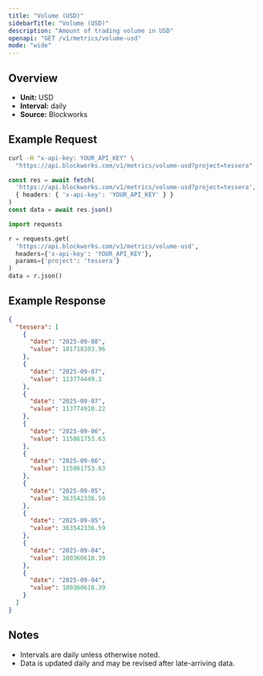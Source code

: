 ```yaml
---
title: "Volume (USD)"
sidebarTitle: "Volume (USD)"
description: "Amount of trading volume in USD"
openapi: "GET /v1/metrics/volume-usd"
mode: "wide"
---
```


## Overview

- **Unit:** USD
- **Interval:** daily
- **Source:** Blockworks

## Example Request

<CodeGroup>

```bash cURL
curl -H "x-api-key: YOUR_API_KEY" \
  "https://api.blockworks.com/v1/metrics/volume-usd?project=tessera"
```

```typescript TypeScript
const res = await fetch(
  'https://api.blockworks.com/v1/metrics/volume-usd?project=tessera',
  { headers: { 'x-api-key': 'YOUR_API_KEY' } }
)
const data = await res.json()
```

```python Python
import requests

r = requests.get(
  'https://api.blockworks.com/v1/metrics/volume-usd',
  headers={'x-api-key': 'YOUR_API_KEY'},
  params={'project': 'tessera'}
)
data = r.json()
```

</CodeGroup>

## Example Response

```json
{
  "tessera": [
    {
      "date": "2025-09-08",
      "value": 181718203.96
    },
    {
      "date": "2025-09-07",
      "value": 113774449.3
    },
    {
      "date": "2025-09-07",
      "value": 113774910.22
    },
    {
      "date": "2025-09-06",
      "value": 115861753.63
    },
    {
      "date": "2025-09-06",
      "value": 115861753.63
    },
    {
      "date": "2025-09-05",
      "value": 363542336.59
    },
    {
      "date": "2025-09-05",
      "value": 363542336.59
    },
    {
      "date": "2025-09-04",
      "value": 180360618.39
    },
    {
      "date": "2025-09-04",
      "value": 180360618.39
    }
  ]
}
```

## Notes
- Intervals are daily unless otherwise noted.
- Data is updated daily and may be revised after late-arriving data.